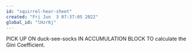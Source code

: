 ```yaml
---
id: "squirrel-hear-sheet"
created: "Fri Jun  3 07:37:05 2022"
global_id: "lHzr6j"
---
```



PICK UP ON duck-see-socks IN ACCUMULATION BLOCK TO calculate the Gini Coefficient.

